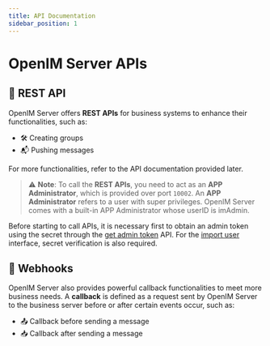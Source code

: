 ```yaml
---
title: API Documentation
sidebar_position: 1
---
```


# OpenIM Server APIs

## 🚀 REST API

OpenIM Server offers **REST APIs** for business systems to enhance their functionalities, such as:

- 🛠 Creating groups
- 📬 Pushing messages

For more functionalities, refer to the API documentation provided later.

> ⚠️ **Note**: To call the **REST APIs**, you need to act as an **APP Administrator**, which is provided over port `10002`. An **APP Administrator** refers to a user with super privileges. OpenIM Server comes with a built-in APP Administrator whose userID is imAdmin.


Before starting to call APIs, it is necessary first to obtain an admin token using the secret through the [get admin token](./apis/authenticationManagement/getAdminToken) API. For the [import user](./apis/userManagement/userRegister) interface, secret verification is also required.

## 🔗 Webhooks

OpenIM Server also provides powerful callback functionalities to meet more business needs. A **callback** is defined as a request sent by OpenIM Server to the business server before or after certain events occur, such as:

- 📤 Callback before sending a message
- 📥 Callback after sending a message